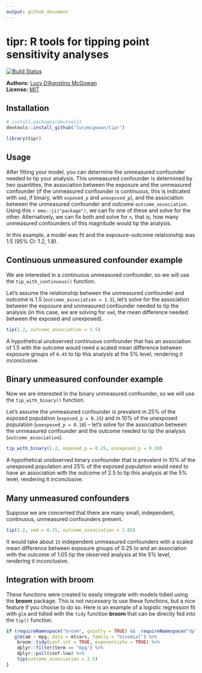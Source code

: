 ```yaml
---
output: github_document
---
```

<!-- README.md is generated from README.Rmd. Please edit that file -->

# tipr: R tools for tipping point sensitivity analyses

[![Build Status](https://travis-ci.org/LucyMcGowan/tipr.svg?branch=master)](https://travis-ci.org/LucyMcGowan/tipr)

**Authors:** [Lucy D'Agostino McGowan](https://www.lucymcgowan.com/)<br/>
**License:** [MIT](https://opensource.org/licenses/MIT)


## Installation

```r
# install.packages(devtools)
devtools::install_github("lucymcgowan/tipr")
```

```r
library(tipr)
```

## Usage

After fitting your model, you can determine the unmeasured confounder needed to tip your analysis. This unmeasured confounder is determined by two quantities, the association between the exposure and the unmeasured confounder (if the unmeasured confounder is continuous, this is indicated with `smd`, if binary, with `exposed_p` and `unexposed_p`), and the association between the unmeasured confounder and outcome `outcome_association`. Using this `r emo::ji("package")`, we can fix one of these and solve for the other. Alternatively, we can fix both and solve for `n`, that is, how many unmeasured confounders of this magnitude would tip the analysis. 

In this example, a model was fit and the exposure-outcome relationship was 1.5 (95% CI: 1.2, 1.8). 

## Continuous unmeasured confounder example

We are interested in a continuous unmeasured confounder, so we will use the `tip_with_continuous()` function.

Let's assume the relationship between the unmeasured confounder and outcome is 1.5 (`outcome_association = 1.5`),  let's solve for the association between the exposure and unmeasured confounder needed to tip the analysis (in this case, we are solving for `smd`, the mean difference needed between the exposed and unexposed).

```r
tip(1.2, outcome_association = 1.5)
```

A hypothetical unobserved continuous confounder that has an association of 1.5 with the outcome would need a scaled mean difference between exposure groups of `0.45` to tip this analysis at the 5% level, rendering it inconclusive.

## Binary unmeasured confounder example

Now we are interested in the binary unmeasured confounder, so we will use the `tip_with_binary()` function.

Let's assume the unmeasured confounder is prevalent in 25% of the exposed population (`exposed_p = 0.25`) and in 10% of the unexposed population (`unexposed_p = 0.10`) -- let's solve for the association between the unmeasured confounder and the outcome needed to tip the analysis (`outcome_association`).

```r
tip_with_binary(1.2, exposed_p = 0.25, unexposed_p = 0.10)
```

A hypothetical unobserved binary confounder that is prevalent in 10% of the unexposed population and 25% of the exposed population would need to have an association with the outcome of 2.5 to tip this analysis at the 5% level, rendering it inconclusive.

## Many unmeasured confounders

Suppose we are concerned that there are many small, independent, continuous, unmeasured confounders present.

```r
tip(1.2, smd = 0.25, outcome_association = 1.05)
```

It would take about `15` independent unmeasured confounders with a scaled mean difference between exposure groups of 0.25 to and an association with the outcome of 1.05 tip the observed analysis at the 5% level, rendering it inconclusive.

## Integration with broom

These functions were created to easily integrate with models tidied using the **broom** package. This is not _necessary_ to use these functions, but a nice feature if you choose to do so. Here is an example of a logistic regression fit with `glm` and tidied with the `tidy` function **broom** that can be directly fed into the `tip()` function.

```r
if (requireNamespace("broom", quietly = TRUE) &&  requireNamespace("dplyr", quietly = TRUE)) {
   glm(am ~ mpg, data = mtcars, family = "binomial") %>%
    broom::tidy(conf.int = TRUE, exponentiate = TRUE) %>%
    dplyr::filter(term == "mpg") %>%
    dplyr::pull(conf.low) %>%
    tip(outcome_association = 2.5)
}
```

